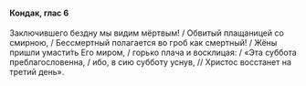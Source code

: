 #### Кондак, глас 6

Заключившего бездну мы видим мёртвым! / Обвитый плащаницей со смирною, / Бессмертный полагается во гроб как смертный! / Жёны пришли умасти́ть Его миром, / горько плача и восклицая: / «Эта суббота преблагословенна, / ибо, в сию субботу уснув, // Христос восстанет на третий день».
